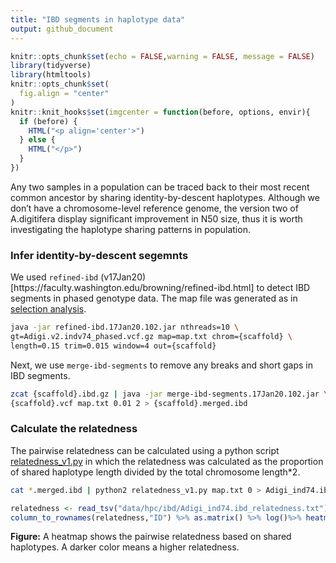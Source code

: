```yaml
---
title: "IBD segments in haplotype data"
output: github_document
---
```


```r
knitr::opts_chunk$set(echo = FALSE,warning = FALSE, message = FALSE)
library(tidyverse)
library(htmltools)
knitr::opts_chunk$set(
  fig.align = "center"
)
knitr::knit_hooks$set(imgcenter = function(before, options, envir){
  if (before) {
    HTML("<p align='center'>")
  } else {
    HTML("</p>")
  }
})
```

Any two samples in a population can be traced back to their most recent common ancestor by sharing identity-by-descent haplotypes. Although we don't have a chromosome-level reference genome, the version two of A.digitifera display significant improvement in N50 size, thus it is worth investigating the haplotype sharing patterns in population.

### Infer identity-by-descent segemnts
We used `refined-ibd` (v17Jan20)[https://faculty.washington.edu/browning/refined-ibd.html] to detect IBD segments in phased genotype data. The map file was generated as in [selection analysis](06.selection_analysis.md).

```bash
java -jar refined-ibd.17Jan20.102.jar nthreads=10 \
gt=Adigi.v2.indv74_phased.vcf.gz map=map.txt chrom={scaffold} \
length=0.15 trim=0.015 window=4 out={scaffold}
```

Next, we use `merge-ibd-segments` to remove any breaks and short gaps in IBD segments.
```bash
zcat {scaffold}.ibd.gz | java -jar merge-ibd-segments.17Jan20.102.jar \
{scaffold}.vcf map.txt 0.01 2 > {scaffold}.merged.ibd
```
### Calculate the relatedness
The pairwise relatedness can be calculated using a python script [relatedness_v1.py](http://faculty.washington.edu/sguy/ibd_relatedness.html) in which the relatedness was calculated as the proportion of shared haplotype length divided by the total chromosome length*2.
```bash
cat *.merged.ibd | python2 relatedness_v1.py map.txt 0 > Adigi_ind74.ibd_relatedness.txt
```

```r

relatedness <- read_tsv("data/hpc/ibd/Adigi_ind74.ibd_relatedness.txt")  
column_to_rownames(relatedness,"ID") %>% as.matrix() %>% log()%>% heatmap(scale = "none")

```


**Figure:** A heatmap shows the pairwise relatedness based on shared haplotypes. A darker color means a higher relatedness.



